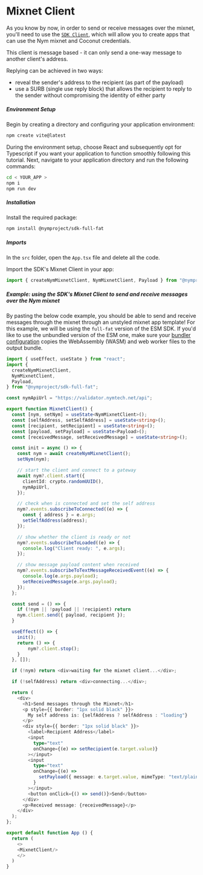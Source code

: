
# Mixnet Client

As you know by now, in order to send or receive messages over the mixnet, you'll need to use the [`SDK Client`](https://www.npmjs.com/package/@nymproject/sdk), which will allow you to create apps that can use the Nym mixnet and Coconut credentials.

This client is message based - it can only send a one-way message to another client's address.

Replying can be achieved in two ways:
- reveal the sender's address to the recipient (as part of the payload)
- use a SURB (single use reply block) that allows the recipient to reply to the sender without compromising the identity of either party

##### Environment Setup
Begin by creating a directory and configuring your application environment:

```bash
npm create vite@latest
```

During the environment setup, choose React and subsequently opt for Typescript if you want your application to function smoothly following this tutorial. Next, navigate to your application directory and run the following commands:
```bash
cd < YOUR_APP >
npm i 
npm run dev
```

##### Installation
Install the required package:
```bash
npm install @nymproject/sdk-full-fat 
```

##### Imports
In the `src` folder, open the `App.tsx` file and delete all the code.

Import the SDK's Mixnet Client in your app:
````js
import { createNymMixnetClient, NymMixnetClient, Payload } from "@nymproject/sdk-full-fat";
````

##### Example: using the SDK's Mixnet Client to send and receive messages over the Nym mixnet
By pasting the below code example, you should be able to send and receive messages through the mixnet through an unstyled mixnet app template!
<Callout type="info" emoji="ℹ️">
    For this example, we will be using the `full-fat` version of the ESM SDK. If you'd like to use the unbundled version of the ESM one, make sure your [bundler configuration](../../bundling/bundling) copies the WebAssembly (WASM) and web worker files to the output bundle.
</Callout>


```ts
import { useEffect, useState } from "react";
import {
  createNymMixnetClient,
  NymMixnetClient,
  Payload,
} from "@nymproject/sdk-full-fat";

const nymApiUrl = "https://validator.nymtech.net/api";

export function MixnetClient() {
  const [nym, setNym] = useState<NymMixnetClient>();
  const [selfAddress, setSelfAddress] = useState<string>();
  const [recipient, setRecipient] = useState<string>();
  const [payload, setPayload] = useState<Payload>();
  const [receivedMessage, setReceivedMessage] = useState<string>();

  const init = async () => {
    const nym = await createNymMixnetClient();
    setNym(nym);

    // start the client and connect to a gateway
    await nym?.client.start({
      clientId: crypto.randomUUID(),
      nymApiUrl,
    });

    // check when is connected and set the self address
    nym?.events.subscribeToConnected((e) => {
      const { address } = e.args;
      setSelfAddress(address);
    });

    // show whether the client is ready or not
    nym?.events.subscribeToLoaded((e) => {
      console.log("Client ready: ", e.args);
    });

    // show message payload content when received
    nym?.events.subscribeToTextMessageReceivedEvent((e) => {
      console.log(e.args.payload);
      setReceivedMessage(e.args.payload);
    });
  };

  const send = () => {
    if (!nym || !payload || !recipient) return
    nym.client.send({ payload, recipient });
  }

  useEffect(() => {
    init();
    return () => {
        nym?.client.stop();
    }
  }, []);

  if (!nym) return <div>waiting for the mixnet client...</div>;

  if (!selfAddress) return <div>connecting...</div>;

  return (
    <div>
      <h1>Send messages through the Mixnet</h1>
      <p style={{ border: "1px solid black" }}>
        My self address is: {selfAddress ? selfAddress : "loading"}
      </p>
      <div style={{ border: "1px solid black" }}>
        <label>Recipient Address</label>
        <input
          type="text"
          onChange={(e) => setRecipient(e.target.value)}
        ></input>
        <input
          type="text"
          onChange={(e) =>
            setPayload({ message: e.target.value, mimeType: "text/plain" })
          }
        ></input>
        <button onClick={() => send()}>Send</button>
      </div>
      <p>Received message: {receivedMessage}</p>
    </div>
  );
};

export default function App () {
  return (
    <>
    <MixnetClient/>
    </>
  )
}
```


